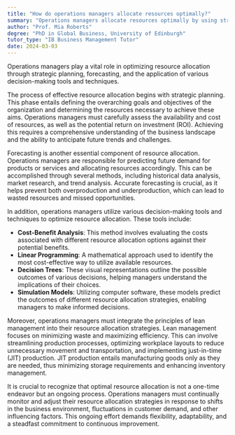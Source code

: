 ```yaml
---
title: "How do operations managers allocate resources optimally?"
summary: "Operations managers allocate resources optimally by using strategic planning, forecasting, and employing decision-making tools and techniques."
author: "Prof. Mia Roberts"
degree: "PhD in Global Business, University of Edinburgh"
tutor_type: "IB Business Management Tutor"
date: 2024-03-03
---
```


Operations managers play a vital role in optimizing resource allocation through strategic planning, forecasting, and the application of various decision-making tools and techniques.

The process of effective resource allocation begins with strategic planning. This phase entails defining the overarching goals and objectives of the organization and determining the resources necessary to achieve these aims. Operations managers must carefully assess the availability and cost of resources, as well as the potential return on investment (ROI). Achieving this requires a comprehensive understanding of the business landscape and the ability to anticipate future trends and challenges.

Forecasting is another essential component of resource allocation. Operations managers are responsible for predicting future demand for products or services and allocating resources accordingly. This can be accomplished through several methods, including historical data analysis, market research, and trend analysis. Accurate forecasting is crucial, as it helps prevent both overproduction and underproduction, which can lead to wasted resources and missed opportunities.

In addition, operations managers utilize various decision-making tools and techniques to optimize resource allocation. These tools include:

- **Cost-Benefit Analysis**: This method involves evaluating the costs associated with different resource allocation options against their potential benefits.
- **Linear Programming**: A mathematical approach used to identify the most cost-effective way to utilize available resources.
- **Decision Trees**: These visual representations outline the possible outcomes of various decisions, helping managers understand the implications of their choices.
- **Simulation Models**: Utilizing computer software, these models predict the outcomes of different resource allocation strategies, enabling managers to make informed decisions.

Moreover, operations managers must integrate the principles of lean management into their resource allocation strategies. Lean management focuses on minimizing waste and maximizing efficiency. This can involve streamlining production processes, optimizing workplace layouts to reduce unnecessary movement and transportation, and implementing just-in-time (JIT) production. JIT production entails manufacturing goods only as they are needed, thus minimizing storage requirements and enhancing inventory management.

It is crucial to recognize that optimal resource allocation is not a one-time endeavor but an ongoing process. Operations managers must continually monitor and adjust their resource allocation strategies in response to shifts in the business environment, fluctuations in customer demand, and other influencing factors. This ongoing effort demands flexibility, adaptability, and a steadfast commitment to continuous improvement.
    